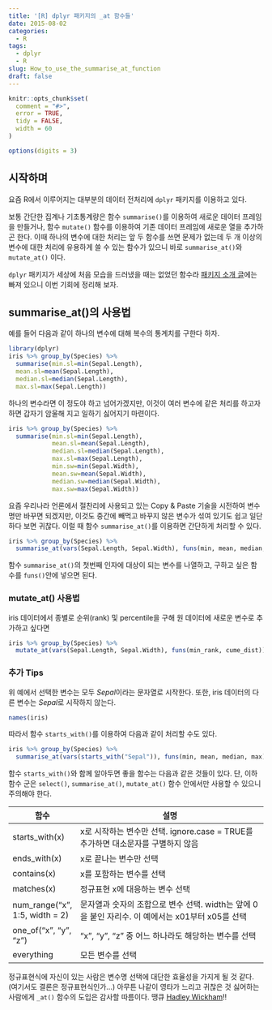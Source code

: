 ```yaml
---
title: '[R] dplyr 패키지의 _at 함수들'
date: 2015-08-02
categories:
  - R
tags:
  - dplyr
  - R
slug: How_to_use_the_summarise_at_function
draft: false
---
```


```r
knitr::opts_chunk$set(
  comment = "#>",
  error = TRUE,
  tidy = FALSE,
  width = 60
)

options(digits = 3)
```

## 시작하며
요즘 R에서 이루어지는 대부분의 데이터 전처리에 `dplyr` 패키지를 이용하고 있다. 

보통 간단한 집계나 기초통계량은 함수 `summarise()`를 이용하여 새로운 데이터 프레임을 만들거나, 함수 `mutate()` 함수를 이용하여 기존 데이터 프레임에 새로운 열을 추가하곤 한다. 이때 하나의 변수에 대한 처리는 앞 두 함수를 쓰면 문제가 없는데 두 개 이상의 변수에 대한 처리에 유용하게 쓸 수 있는 함수가 있으니 바로 `summarise_at()`와 `mutate_at()` 이다. 

`dplyr` 패키지가 세상에 처음 모습을 드러냈을 때는 없었던 함수라 [패키지 소개 글](http://wsyang.com/2014/02/introduction-to-dplyr/)에는 빠져 있으니 이번 기회에 정리해 보자.

## summarise_at()의 사용법

예를 들어 다음과 같이 하나의 변수에 대해 복수의 통계치를 구한다 하자.

```r
library(dplyr)
iris %>% group_by(Species) %>% 
  summarise(min.sl=min(Sepal.Length),
  mean.sl=mean(Sepal.Length),
  median.sl=median(Sepal.Length),
  max.sl=max(Sepal.Length))
```

하나의 변수라면 이 정도야 하고 넘어가겠지만, 이것이 여러 변수에 같은 처리를 하고자 하면 갑자기 암울해 지고 일하기 싫어지기 마련이다. 

```r
iris %>% group_by(Species) %>% 
  summarise(min.sl=min(Sepal.Length),
            mean.sl=mean(Sepal.Length),
            median.sl=median(Sepal.Length),
            max.sl=max(Sepal.Length),
            min.sw=min(Sepal.Width),
            mean.sw=mean(Sepal.Width),
            median.sw=median(Sepal.Width),
            max.sw=max(Sepal.Width)) 
```

요즘 우리나라 언론에서 절찬리에 사용되고 있는 Copy & Paste 기술을 시전하여 변수명만 바꾸면 되겠지만, 이것도 중간에 빼먹고 바꾸지 않은 변수가 섞여 있기도 쉽고 일단 하다 보면 귀찮다. 이럴 때 함수 `summarise_at()`를 이용하면 간단하게 처리할 수 있다. 

```r
iris %>% group_by(Species) %>% 
  summarise_at(vars(Sepal.Length, Sepal.Width), funs(min, mean, median, max))
```

함수 `summarise_at()`의 첫번째 인자에 대상이 되는 변수를 나열하고, 구하고 싶은 함수를 `funs()`안에 넣으면 된다. 

### mutate_at() 사용법

iris 데이터에서 종별로 순위(rank) 및 percentile을 구해 원 데이터에 새로운 변수로 추가하고 싶다면

```r
iris %>% group_by(Species) %>% 
  mutate_at(vars(Sepal.Length, Sepal.Width), funs(min_rank, cume_dist))
```


### 추가 Tips
 
 위 예에서 선택한 변수는 모두 *Sepal*이라는 문자열로 시작한다. 또한, iris 데이터의 다른 변수는 *Sepal*로 시작하지 않는다.

```r
names(iris)
```

따라서 함수 `starts_with()`를 이용하여 다음과 같이 처리할 수도 있다. 

```r
iris %>% group_by(Species) %>% 
  summarise_at(vars(starts_with("Sepal")), funs(min, mean, median, max))
```

함수 `starts_with()`와 함께 알아두면 좋을 함수는 다음과 같은 것들이 있다. 단, 이하 함수 군은  `select()`, `summarise_at()`, `mutate_at()` 함수 안에서만 사용할 수 있으니 주의해야 한다. 

  | 함수 | 설명 |
  |---------------------|------------------------------------------------------------|
  |starts_with(x) | x로 시작하는 변수만 선택. ignore.case = TRUE를 추가하면 대소문자를 구별하지 않음|
  |ends_with(x) | x로 끝나는 변수만 선택|
  |contains(x) | x를 포함하는 변수를 선택|
  |matches(x) | 정규표현 x에 대응하는 변수 선택|
  |num_range("x", 1:5, width = 2) | 문자열과 숫자의 조합으로 변수 선택. width는 앞에 0을 붙인 자리수. 이 예에서는 x01부터 x05를 선택|
  |one_of("x", "y", "z")| "x", "y", "z" 중 어느 하나라도 해당하는 변수를 선택|
  |everything | 모든 변수를 선택|

정규표현식에 자신이 있는 사람은 변수명 선택에 대단한 효율성을 가지게 될 것 같다. (여기서도 결론은 정규표현식인가...) 
아무튼 나같이 영타가 느리고 귀찮은 것 싫어하는 사람에게 `_at()` 함수의 도입은 감사할 따름이다. 땡큐 [Hadley Wickham](http://priceonomics.com/hadley-wickham-the-man-who-revolutionized-r/?utm_campaign=Data%2BElixir&utm_medium=email&utm_source=Data_Elixir_46)!!